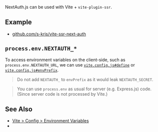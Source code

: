 
NextAuth.js can be used with Vite + `vite-plugin-ssr`.

## Example

 - [github.com/s-kris/vite-ssr-next-auth](https://github.com/s-kris/vite-ssr-next-auth)

## `process.env.NEXTAUTH_*`

To access environment variables on the client-side, such as `process.env.NEXTAUTH_URL`, we can use
[`vite.config.js#define`](https://vitejs.dev/config/#define)
or
[`vite.config.js#envPrefix`](https://vitejs.dev/config/#envprefix).

> Do not add `NEXTAUTH_` to `envPrefix` as it would leak `NEXTAUTH_SECRET`.

> You can use `process.env` as usual for server (e.g. Express.js) code. (Since server code is not processed by Vite.)

## See Also

- [Vite > Config > Environment Variables](https://vitejs.dev/config/#environment-variables)
- <Link href="/auth" />
